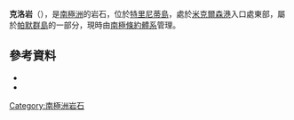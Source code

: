 {{coord|63|55|S|60|46|W|source:GNIS|display=title}}

'''克洛岩'''（{{lang-en|Klo Rock}}），是[[南極洲|南極洲]]的岩石，位於[[特里尼蒂島|特里尼蒂島]]，處於[[米克爾森港|米克爾森港]]入口處東部，屬於[[帕默群島|帕默群島]]的一部分，現時由[[南極條約體系|南極條約體系]]管理。

==參考資料==
*{{cite gnis | type = antarid | id = 8053| name = Klo Rock | accessdate = 2013-05-10}}
*{{usgs-gazetteer|id=8053}}

{{Antarctica-geo-stub}}
[[Category:南極洲岩石|Category:南極洲岩石]]
